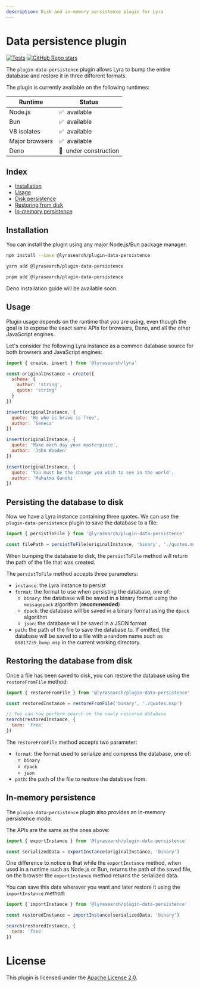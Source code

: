 ```yaml
---
description: Disk and in-memory persistence plugin for Lyra
---
```



# Data persistence plugin

[![Tests](https://github.com/LyraSearch/plugin-data-persistence/actions/workflows/tests.yml/badge.svg)](https://github.com/LyraSearch/plugin-disk-persistence/actions/workflows/tests.yml)
[![GitHub Repo stars](https://img.shields.io/github/stars/lyrasearch/plugin-data-persistence?style=social)](https://github.com/lyrasearch/plugin-data-persistence)

The `plugin-data-persistence` plugin allows Lyra to bump the entire database and
restore it in three different formats.

The plugin is currently available on the following runtimes:

| Runtime        | Status                     |
| -------------- | -------------------------- |
| Node.js        | ✅ &nbsp;available          |
| Bun            | ✅ &nbsp;available          |
| V8 isolates    | ✅ &nbsp;available          |
| Major browsers | ✅ &nbsp;available          |
| Deno           | 🚧 &nbsp;under construction |

## Index

- [Installation](#installation)
- [Usage](#usage)
- [Disk persistence](#persisting-the-database-to-disk)
- [Restoring from disk](#restoring-the-database-from-disk)
- [In-memory persistence](#in-memory-persistence)

## Installation

You can install the plugin using any major Node.js/Bun package manager:

```bash title="Install with npm"
npm install --save @lyrasearch/plugin-data-persistence
```

```bash title="Install with yarn"
yarn add @lyrasearch/plugin-data-persistence
```

```bash title="Install with pnpm"
pnpm add @lyrasearch/plugin-data-persistence
```

Deno installation guide will be available soon.

## Usage

Plugin usage depends on the runtime that you are using, even though the goal is
to expose the exact same APIs for browsers, Deno, and all the other JavaScript
engines.

Let's consider the following Lyra instance as a common database source for both
browsers and JavaScript engines:

```js title="Lyra instance"
import { create, insert } from '@lyrasearch/lyra'

const originalInstance = create({
  schema: {
    author: 'string',
    quote: 'string'
  }
})

insert(originalInstance, {
  quote: 'He who is brave is free',
  author: 'Seneca'
})

insert(originalInstance, {
  quote: 'Make each day your masterpiece',
  author: 'John Wooden'
})

insert(originalInstance, {
  quote: 'You must be the change you wish to see in the world',
  author: 'Mahatma Gandhi'
})
```

## Persisting the database to disk

Now we have a Lyra instance containing three quotes. We can use the
`plugin-data-persistence` plugin to save the database to a file:

```js title="Save database to file"
import { persistToFile } from '@lyrasearch/plugin-data-persistence'

const filePath = persistToFile(originalInstance, 'binary', './quotes.msp')
```

When bumping the database to disk, the `persistToFile` method will return the path of
the file that was created.

The `persistToFile` method accepts three parameters:

- `instance`: the Lyra instance to persist
- `format`: the format to use when persisting the database, one of:
  - `binary`: the database will be saved in a binary format using the
    `messagepack` algorithm (**recommended**)
  - `dpack`: the database will be saved in a binary format using the `dpack`
    algorithm
  - `json`: the database will be saved in a JSON format
- `path`: the path of the file to save the database to. If omitted, the database
  will be saved to a file with a random name such as `89817239_bump.msp` in the
  current working directory.

## Restoring the database from disk

Once a file has been saved to disk, you can restore the database using the
`restoreFromFile` method:

```js title="Restore database from file"
import { restoreFromFile } from '@lyrasearch/plugin-data-persistence'

const restoredInstance = restoreFromFile('binary', './quotes.msp')

// You can now perform search on the newly restored database
search(restoredInstance, {
  term: 'free'
})
```

The `restoreFromFile` method accepts two parameter:

- `format`: the format used to serialize and compress the database, one of:
  - `binary`
  - `dpack`
  - `json`
- `path`: the path of the file to restore the database from.

## In-memory persistence

The `plugin-data-persistence` plugin also provides an in-memory persistence
mode.

The APIs are the same as the ones above:

```js title="In-memory persistence"
import { exportInstance } from '@lyrasearch/plugin-data-persistence'

const serializedData = exportInstance(originalInstance, 'binary')
```

One difference to notice is that while the `exportInstance` method, when used in a
runtime such as Node.js or Bun, returns the path of the saved file, on the
browser the `exportInstance` method returns the serialized data.

You can save this data wherever you want and later restore it using the
`importInstance` method:

```js title="Restore in-memory database"
import { importInstance } from '@lyrasearch/plugin-data-persistence'

const restoredInstance = importInstance(serializedData, 'binary')

search(restoredInstance, {
  term: 'free'
})
```

# License

This plugin is licensed under the
[Apache License 2.0](https://github.com/LyraSearch/plugin-data-persistence/blob/main/LICENSE.md).
